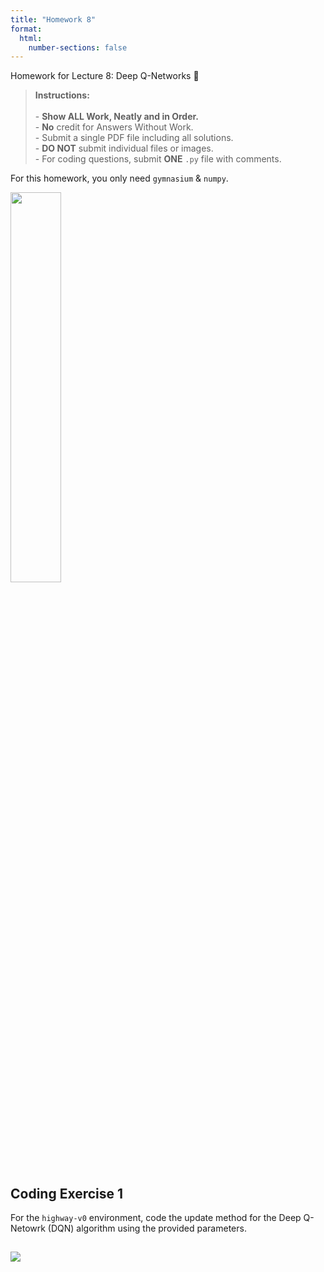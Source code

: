 ```yaml
---
title: "Homework 8"
format:
  html:
    number-sections: false
---
```


::: {.callout-note appearance="simple" icon=false}
Homework for Lecture 8: Deep Q-Networks 📝
:::

> **Instructions:** <br> 
> <br>
> - **Show ALL Work, Neatly and in Order.** <br>
> - **No** credit for Answers Without Work. <br>
> - Submit a single PDF file including all solutions. <br>
> - **DO NOT** submit individual files or images. <br>
> - For coding questions, submit **ONE** `.py` file with comments. <br>

::: {.callout-note}
For this homework, you only need `gymnasium` & `numpy`.
:::

![](images/highway.gif){width=40% fig-align="center"}

## Coding Exercise 1
For the `highway-v0` environment, code the update method for the Deep Q-Netowrk (DQN) algorithm using the provided parameters.

## [![](https://colab.research.google.com/assets/colab-badge.svg)](https://colab.research.google.com/drive/1Y_A4uKoSmjc6EmU-Or7tbeo3fe_ZD4RH?usp=sharing)
